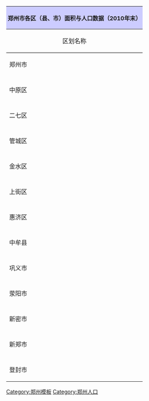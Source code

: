 {| class="toccolours" align="right" align="{{{align|right}}}" cellpadding="1" cellspacing="0"  style="margin:0 0 1em 1em; clear:right; text-align:right" 
! colspan="5"  bgcolor="#ccccff" style="background-color:#ccccff;  padding-right:4px;  padding-left:4px;  font-size:95%;  text-align:center"  |郑州市各区（县、市）面积与人口数据（2010年末）
|- style="font-size:95%; text-align:center"
!style="text-align:center;  border-bottom:1px  solid black"|区划名称||style="text-align:center; border-bottom:1px solid  black"|面积（公里²）||style="text-align:center; border-bottom:1px solid  black"|常住人口||style="text-align:center; border-bottom:1px solid black"|户籍人口||style="text-align:center; border-bottom:1px solid black"|人口密度
|-  style="font-size:95%;  text-align:center"
!郑州市
|7,532.56
|8,626,505
|7,070,145
|976.56
|-
|-style="font-size:95%;   text-align:center"
!中原区
|195
|905,430
|644,594
|2923.07
|-
|-style="font-size:95%;   text-align:center"
!二七区
|159
|712,597
|518,306
|3836.48
|-
|-style="font-size:95%;   text-align:center"
!管城区
| 204
|645,888
|368,998
|1568.63
|-
|-style="font-size:95%;   text-align:center"
!金水区
|242
|1588611
|878,282
|3223.14
|-
|-style="font-size:95%;   text-align:center"
!上街区
|64.7
|131,540
|114,779
|3091.19
|-
|-style="font-size:95%;   text-align:center"
!惠济区
|206
|269,561
|170,922
|728.16
|-
|-style="font-size:95%;   text-align:center"
!中牟县
|1393
|727,389
|750,609
|483.27
|-
|-style="font-size:95%;   text-align:center"
!巩义市
|1041
|807857
|807,720
|773.39
|-
|-style="font-size:95%;   text-align:center"
!荥阳市
|908
|613,761
|634,633
|659.58
|-
|-style="font-size:95%;   text-align:center"
!新密市
|1001
|797,200
|850,992
|762.44
|-
|-style="font-size:95%;   text-align:center"
!新郑市
|873
|758,079
|664,492
|618.88
|-
|-style="font-size:95%;   text-align:center"
!登封市
|1220
|668,592
|665,818
|531.72
|}
<noinclude>
[[Category:郑州模板]]
[[Category:郑州人口]]
</noinclude>